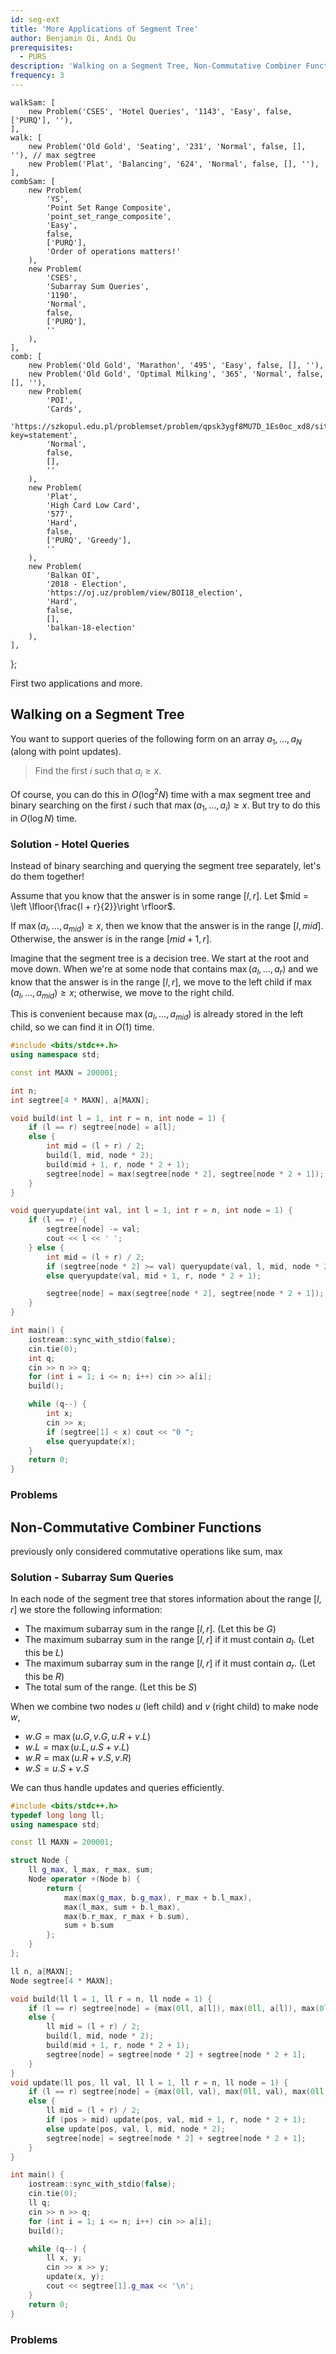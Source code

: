 ```yaml
---
id: seg-ext
title: 'More Applications of Segment Tree'
author: Benjamin Qi, Andi Qu
prerequisites:
  - PURS
description: 'Walking on a Segment Tree, Non-Commutative Combiner Functions'
frequency: 3
---
```




	walkSam: [
		new Problem('CSES', 'Hotel Queries', '1143', 'Easy', false, ['PURQ'], ''),
	],
	walk: [
		new Problem('Old Gold', 'Seating', '231', 'Normal', false, [], ''), // max segtree
		new Problem('Plat', 'Balancing', '624', 'Normal', false, [], ''),
	],
	combSam: [
		new Problem(
			'YS',
			'Point Set Range Composite',
			'point_set_range_composite',
			'Easy',
			false,
			['PURQ'],
			'Order of operations matters!'
		),
		new Problem(
			'CSES',
			'Subarray Sum Queries',
			'1190',
			'Normal',
			false,
			['PURQ'],
			''
		),
	],
	comb: [
		new Problem('Old Gold', 'Marathon', '495', 'Easy', false, [], ''),
		new Problem('Old Gold', 'Optimal Milking', '365', 'Normal', false, [], ''),
		new Problem(
			'POI',
			'Cards',
			'https://szkopul.edu.pl/problemset/problem/qpsk3ygf8MU7D_1Es0oc_xd8/site/?key=statement',
			'Normal',
			false,
			[],
			''
		),
		new Problem(
			'Plat',
			'High Card Low Card',
			'577',
			'Hard',
			false,
			['PURQ', 'Greedy'],
			''
		),
		new Problem(
			'Balkan OI',
			'2018 - Election',
			'https://oj.uz/problem/view/BOI18_election',
			'Hard',
			false,
			[],
			'balkan-18-election'
		),
	],
};

<Resources>
	<Resource
		source="cp-algo"
		title="Segment Tree"
		url="data_structures/segment_tree.html"
		starred
	>
		First two applications and more.
	</Resource>
</Resources>

## Walking on a Segment Tree

<FocusProblem problem={problems.walkSam[0]} />

You want to support queries of the following form on an array $a_1,\ldots,a_N$ (along with point updates).

> Find the first $i$ such that $a_i\ge x$.

Of course, you can do this in $O(\log^2N)$ time with a max segment tree and binary searching on the first $i$ such that $\max(a_1,\ldots,a_i)\ge x$. But try to do this in $O(\log N)$ time.

### Solution - Hotel Queries

Instead of binary searching and querying the segment tree separately, let's do them together!

Assume that you know that the answer is in some range $[l, r]$. Let $mid = \left \lfloor{\frac{l + r}{2}}\right \rfloor$.

If $\max(a_l, \dots, a_{mid}) \geq x$, then we know that the answer is in the range $[l, mid]$. Otherwise, the answer is in the range $[mid + 1, r]$.

Imagine that the segment tree is a decision tree. We start at the root and move down. When we're at some node that contains $\max(a_l, \dots, a_r)$ and we know that the answer is in the range $[l, r]$, we move to the left child if $\max(a_l, \dots, a_{mid}) \geq x$; otherwise, we move to the right child.

This is convenient because $\max(a_l, \dots, a_{mid})$ is already stored in the left child, so we can find it in $O(1)$ time.

```cpp
#include <bits/stdc++.h>
using namespace std;

const int MAXN = 200001;

int n;
int segtree[4 * MAXN], a[MAXN];

void build(int l = 1, int r = n, int node = 1) {
    if (l == r) segtree[node] = a[l];
    else {
        int mid = (l + r) / 2;
        build(l, mid, node * 2);
        build(mid + 1, r, node * 2 + 1);
        segtree[node] = max(segtree[node * 2], segtree[node * 2 + 1]);
    }
}

void queryupdate(int val, int l = 1, int r = n, int node = 1) {
    if (l == r) {
        segtree[node] -= val;
        cout << l << ' ';
    } else {
        int mid = (l + r) / 2;
        if (segtree[node * 2] >= val) queryupdate(val, l, mid, node * 2);
        else queryupdate(val, mid + 1, r, node * 2 + 1);

        segtree[node] = max(segtree[node * 2], segtree[node * 2 + 1]);
    }
}

int main() {
    iostream::sync_with_stdio(false);
    cin.tie(0);
    int q;
    cin >> n >> q;
    for (int i = 1; i <= n; i++) cin >> a[i];
    build();

    while (q--) {
        int x;
        cin >> x;
        if (segtree[1] < x) cout << "0 ";
        else queryupdate(x);
    }
    return 0;
}
```

### Problems

<Problems problems={problems.walk} />

## Non-Commutative Combiner Functions

<IncompleteSection>

previously only considered commutative operations like sum, max

</IncompleteSection>

<FocusProblem problem={problems.combSam[0]} />

<FocusProblem problem={problems.combSam[1]} />

### Solution - Subarray Sum Queries

<Spoiler title="Solution">

In each node of the segment tree that stores information about the range $[l, r]$ we store the following information:

- The maximum subarray sum in the range $[l, r]$. (Let this be $G$)
- The maximum subarray sum in the range $[l, r]$ if it must contain $a_l$. (Let this be $L$)
- The maximum subarray sum in the range $[l, r]$ if it must contain $a_r$. (Let this be $R$)
- The total sum of the range. (Let this be $S$)

When we combine two nodes $u$ (left child) and $v$ (right child) to make node $w$,

- $w.G = \max(u.G, v.G, u.R + v.L)$
- $w.L = \max(u.L, u.S + v.L)$
- $w.R = \max(u.R + v.S, v.R)$
- $w.S = u.S + v.S$

We can thus handle updates and queries efficiently.

```cpp
#include <bits/stdc++.h>
typedef long long ll;
using namespace std;

const ll MAXN = 200001;

struct Node {
    ll g_max, l_max, r_max, sum;
    Node operator +(Node b) {
        return {
            max(max(g_max, b.g_max), r_max + b.l_max),
            max(l_max, sum + b.l_max),
            max(b.r_max, r_max + b.sum),
            sum + b.sum
        };
    }
};

ll n, a[MAXN];
Node segtree[4 * MAXN];

void build(ll l = 1, ll r = n, ll node = 1) {
    if (l == r) segtree[node] = {max(0ll, a[l]), max(0ll, a[l]), max(0ll, a[l]), a[l]};
    else {
        ll mid = (l + r) / 2;
        build(l, mid, node * 2);
        build(mid + 1, r, node * 2 + 1);
        segtree[node] = segtree[node * 2] + segtree[node * 2 + 1];
    }
}
void update(ll pos, ll val, ll l = 1, ll r = n, ll node = 1) {
    if (l == r) segtree[node] = {max(0ll, val), max(0ll, val), max(0ll, val), val};
    else {
        ll mid = (l + r) / 2;
        if (pos > mid) update(pos, val, mid + 1, r, node * 2 + 1);
        else update(pos, val, l, mid, node * 2);
        segtree[node] = segtree[node * 2] + segtree[node * 2 + 1];
    }
}

int main() {
    iostream::sync_with_stdio(false);
    cin.tie(0);
    ll q;
    cin >> n >> q;
    for (int i = 1; i <= n; i++) cin >> a[i];
    build();

    while (q--) {
        ll x, y;
        cin >> x >> y;
        update(x, y);
        cout << segtree[1].g_max << '\n';
    }
    return 0;
}
```

</Spoiler>

### Problems

<Problems problems={problems.comb} />
